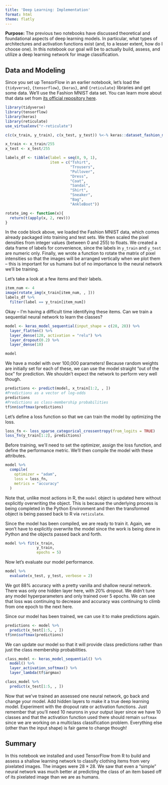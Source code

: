 ```yaml
---
title: 'Deep Learning: Implementation'
format: html
theme: flatly
---
```


**Purpose:** The previous two notebooks have discussed theoretical and foundational aspects of deep learning models. In particular, what types of architectures and activation functions exist (and, to a lesser extent, how do I choose one). In this notebook our goal will be to actually build, assess, and utilize a deep learning network for image classification.

## Data and Modeling

Since you set up TensorFlow in an earlier notebook, let's load the `{tidyverse}`, `{tensorflow}`, `{keras}`, and `{reticulate}` libraries and get some data. We'll use the Fashion MNIST data set. You can learn more about that data set from [its official repository here](https://github.com/zalandoresearch/fashion-mnist).

```r
library(tidyverse)
library(tensorflow)
library(keras)
library(reticulate)
use_virtualenv("r-reticulate")

c(c(x_train, y_train), c(x_test, y_test)) %<-% keras::dataset_fashion_mnist()

x_train <- x_train/255
x_test <- x_test/255

labels_df <- tibble(label = seq(0, 9, 1),
                    item = c("Tshirt",
                             "Trousers",
                             "Pullover",
                             "Dress",
                             "Coat",
                             "Sandal",
                             "Shirt",
                             "Sneaker",
                             "Bag",
                             "AnkleBoot"))

rotate_img <- function(x){
  return(t(apply(x, 2, rev)))
}
```

In the code block above, we loaded the Fashion MNIST data, which comes already packaged into training and test sets. We then scaled the pixel densities from integer values (between 0 and 255) to floats. We created a data frame of labels for convenience, since the labels in `y_train` and `y_test` are numeric only. Finally, we wrote a function to rotate the matrix of pixel intensities so that the images will be arranged vertically when we plot them -- this is important for us humans but of no importance to the neural network we'll be training. 

Let's take a look at a few items and their labels.

```r
item_num <- 4
image(rotate_img(x_train[item_num, , ]))
labels_df %>%
  filter(label == y_train[item_num])
```

Okay -- I'm having a difficult time identifying these items. Can we train a sequential neural network to learn the classes?

```r
model <- keras_model_sequential(input_shape = c(28, 28)) %>%
  layer_flatten() %>%
  layer_dense(128, activation = "relu") %>%
  layer_dropout(0.2) %>%
  layer_dense(10)

model
```

We have a model with over 100,000 parameters! Because random weights are initially set for each of these, we can use the model straight "out of the box" for prediction. We shouldn't expect the network to perform very well though.

```r
predictions <- predict(model, x_train[1:2, , ])
#Predictions as a vector of log-odds
predictions
#Predictions as class-membership probabilities
tf$nn$softmax(predictions)
```

Let's define a loss function so that we can train the model by optimizing the loss.

```r
loss_fn <- loss_sparse_categorical_crossentropy(from_logits = TRUE)
loss_fn(y_train[1:2], predictions)
```

Before training, we'll need to set the optimizer, assign the loss function, and define the performance metric. We'll then compile the model with these attributes.

```r
model %>%
  compile(
    optimizer = "adam",
    loss = loss_fn,
    metrics = "accuracy"
  )
```

Note that, unlike most actions in R, the `model` object is updated here without explicitly overwriting the object. This is because the underlying process is being completed in the Python Environment and then the transformed object is being passed back to R via `reticulate`.

Since the model has been compiled, we are ready to train it. Again, we won't have to explicitly overwrite the model since the work is being done in Python and the objects passed back and forth.

```r
model %>% fit(x_train, 
              y_train, 
              epochs = 5)
```

Now let's evaluate our model performance.

```r
model %>%
  evaluate(x_test, y_test, verbose = 2)
```

We got 88% accuracy with a pretty vanilla and shallow neural network. There was only one hidden layer here, with 20% dropout. We didn't tune any model hyperparameters and only trained over 5 epochs. We can see that loss was continuing to decrease and accuracy was continuing to climb from one epoch to the next here.

Since our model has been trained, we can use it to make predictions again.

```r
predictions <- model %>%
  predict(x_test[1:5, , ])
tf$nn$softmax(predictions)
```

We can update our model so that it will provide class predictions rather than just the class membership probabilities.

```r
class_model <- keras_model_sequential() %>%
  model() %>%
  layer_activation_softmax() %>%
  layer_lambda(tf$argmax)

class_model %>%
  predict(x_test[1:5, , ])
```

Now that we've trained an assessed one neural network, go back and change your model. Add hidden layers to make it a true deep learning model. Experiment with the dropout rate or activation functions. Just remember that you'll need 10 neurons in your output layer since we have 10 classes and that the activation function used there should remain `softmax` since we are working on a multiclass classification problem. Everything else (other than the input shape) is fair game to change though!

## Summary

In this notebook we installed and used TensorFlow from R to build and assess a shallow learning network to classify clothing items from very pixelated images. The images were $28\times 28$. We saw that even a "simple" neural network was much better at predicting the class of an item based off of its pixelated image than we are as humans.